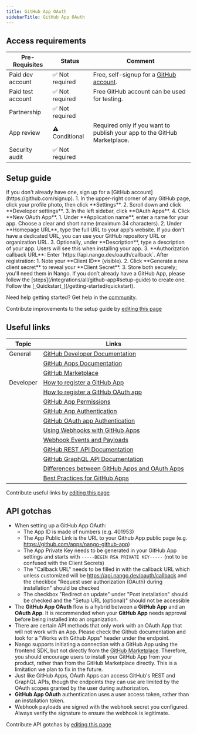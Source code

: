 ```yaml
---
title: GitHub App OAuth
sidebarTitle: GitHub App OAuth
---
```



<Overview />
<PreBuiltTooling />
<PreBuiltUseCases />

## Access requirements
| Pre-Requisites | Status | Comment|
| - | - | - |
| Paid dev account | ✅ Not required | Free, self-signup for a [GitHub account](https://github.com/signup). |
| Paid test account | ✅ Not required | Free GitHub account can be used for testing. |
| Partnership | ✅ Not required | |
| App review | ⚠️ Conditional | Required only if you want to publish your app to the GitHub Marketplace. |
| Security audit | ✅ Not required | |


## Setup guide

<Steps>
  <Step title="Create a GitHub account">
    If you don't already have one, sign up for a [GitHub account](https://github.com/signup).
  </Step>
  <Step title="Create a new OAuth App">
    1. In the upper-right corner of any GitHub page, click your profile photo, then click **Settings**.
    2. Scroll down and click **Developer settings**.
    3. In the left sidebar, click **OAuth Apps**.
    4. Click **New OAuth App**.
  </Step>
  <Step title="Register your app">
    1. Under **Application name**, enter a name for your app. Choose a clear and short name (maximum 34 characters).
    2. Under **Homepage URL**, type the full URL to your app's website. If you don't have a dedicated URL, you can use your GitHub repository URL or organization URL.
    3. Optionally, under **Description**, type a description of your app. Users will see this when installing your app.
    3. **Authorization callback URL**: Enter `https://api.nango.dev/oauth/callback`.
  </Step>
  <Step title="Save your Client ID and Client Secret">
    After registration:
    1. Note your **Client ID** (visible).
    2. Click **Generate a new client secret** to reveal your **Client Secret**.
    3. Store both securely; you'll need them in Nango.
  </Step>
    <Step title="Creating a GitHub App">
        If you don’t already have a GitHub App, please follow the [steps](/integrations/all/github-app#setup-guide) to create one.
    </Step>
  <Step title="Next">
    Follow the [_Quickstart_](/getting-started/quickstart).
  </Step>
</Steps>

<Tip>Need help getting started? Get help in the [community](https://nango.dev/slack).</Tip>

<Note>Contribute improvements to the setup guide by [editing this page](https://github.com/nangohq/nango/tree/master/docs-v2/integrations/all/github-app-oauth.mdx)</Note>


## Useful links

| Topic | Links |
| - | - |
| General | [GitHub Developer Documentation](https://docs.github.com/en) |
| | [GitHub Apps Documentation](https://docs.github.com/en/apps) |
| | [GitHub Marketplace](https://github.com/marketplace) |
| Developer | [How to register a GitHub App](https://docs.github.com/en/apps/creating-github-apps/registering-a-github-app/registering-a-github-app) |
| | [How to register a GitHub OAuth app](https://docs.github.com/en/apps/oauth-apps/building-oauth-apps/creating-an-oauth-app) |
| | [GitHub App Permissions](https://docs.github.com/en/rest/authentication/permissions-required-for-github-apps) |
| | [GitHub App Authentication](https://docs.github.com/en/apps/creating-github-apps/authenticating-with-a-github-app/about-authentication-with-a-github-app) |
| | [GitHub OAuth app Authentication](https://docs.github.com/en/apps/oauth-apps/building-oauth-apps/authenticating-to-the-rest-api-with-an-oauth-app) |
| | [Using Webhooks with GitHub Apps](https://docs.github.com/en/apps/creating-github-apps/registering-a-github-app/using-webhooks-with-github-apps) |
| | [Webhook Events and Payloads](https://docs.github.com/en/webhooks/webhook-events-and-payloads) |
| | [GitHub REST API Documentation](https://docs.github.com/en/rest) |
| | [GitHub GraphQL API Documentation](https://docs.github.com/en/graphql) |
| | [Differences between GitHub Apps and OAuth Apps](https://docs.github.com/en/apps/oauth-apps/building-oauth-apps/differences-between-github-apps-and-oauth-apps) |
| | [Best Practices for GitHub Apps](https://docs.github.com/en/apps/creating-github-apps/about-creating-github-apps/best-practices-for-creating-a-github-app) |

<Note>Contribute useful links by [editing this page](https://github.com/nangohq/nango/tree/master/docs-v2/integrations/all/github-app-oauth.mdx)</Note>

## API gotchas

-   When setting up a GitHub App OAuth:
    - The App ID is made of numbers (e.g. 401953)
    - The App Public Link is the URL to your Github App public page (e.g. https://github.com/apps/nango-github-app)
    - The App Private Key needs to be generated in your GitHub App settings and starts with `-----BEGIN RSA PRIVATE KEY-----` (not to be confused with the Client Secrets)
    - The "Callback URL" needs to be filled in with the callback URL which unless customized will be https://api.nango.dev/oauth/callback and the checkbox "Request user authorization (OAuth) during installation" should be checked
    - The checkbox "Redirect on update" under "Post installation" should be checked and the "Setup URL (optional)" should not be accessible
-   The **GitHub App OAuth** flow is a hybrid between a **GitHub App** and an **OAuth App**. It is recommended when your **GitHub App** needs approval before being installed into an organization.
-   There are certain API methods that only work with an OAuth App that will not work with an App. Please check the Github documentation and look for a "Works with Github Apps" header under the endpoint.
-   Nango supports initiating a connection with a GitHub App using the frontend SDK, but not directly from the [GitHub Marketplace](https://github.com/marketplace). Therefore, you should encourage users to install your GitHub App from your product, rather than from the GitHub Marketplace directly. This is a limitation we plan to fix in the future.
-   Just like GitHub Apps, OAuth Apps can access GitHub's REST and GraphQL APIs, though the endpoints they can use are limited by the OAuth scopes granted by the user during authorization.
-   **GitHub App OAuth** authentication uses a user access token, rather than an installation token.
-   Webhook payloads are signed with the webhook secret you configured. Always verify the signature to ensure the webhook is legitimate.

<Note>Contribute API gotchas by [editing this page](https://github.com/nangohq/nango/tree/master/docs-v2/integrations/all/github-app-oauth.mdx)</Note>
